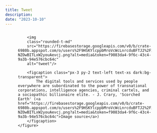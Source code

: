 ```yaml
---
title: Tweet
description:
date: "2023-10-10"
---
```


![]()

<div class="md:container md:mx-auto box-border p-8 border-0 bg-slate-50 dark:bg-slate-800">
    <figure class="rounded-md shadow-2xl">

        <img 
        class="rounded-t-md" 
        src="https://firebasestorage.googleapis.com/v0/b/crate-6980b.appspot.com/o/users%2F9HSKYlcppbMroVcWcLnrcduBFTJ2%2Fimages%2F-NZOwBITLxW2youAevcj.png?alt=media&token=f9083da4-9f6c-43c4-9a3b-94e576cbc64c" 
        alt="tweet"/>

        <figcaption class="px-3 py-2 text-left text-xs dark:bg-transparent">
            The digital tools and services used by people everywhere are subordinated to the power of transnational corporations, intelligence agencies, criminal cartels, and a sociopathic billionaire elite. - J. Crary, 'Scorched Earth' (<a href="https://firebasestorage.googleapis.com/v0/b/crate-6980b.appspot.com/o/users%2F9HSKYlcppbMroVcWcLnrcduBFTJ2%2Fimages%2F-NZOwBITLxW2youAevcj.png?alt=media&token=f9083da4-9f6c-43c4-9a3b-94e576cbc64c">Image source</a>)
        </figcaption>
    </figure>    
</div>